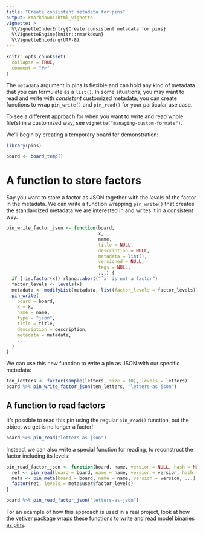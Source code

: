 ```yaml
---
title: "Create consistent metadata for pins"
output: rmarkdown::html_vignette
vignette: >
  %\VignetteIndexEntry{Create consistent metadata for pins}
  %\VignetteEngine{knitr::rmarkdown}
  %\VignetteEncoding{UTF-8}
---
```


```r
knitr::opts_chunk$set(
  collapse = TRUE,
  comment = "#>"
)
```

The `metadata` argument in pins is flexible and can hold any kind of metadata that you can formulate as a `list()`. In some situations, you may want to read and write with _consistent_ customized metadata; you can create functions to wrap `pin_write()` and `pin_read()` for your particular use case.

To see a different approach for when you want to write and read whole file(s) in a customized way, see `vignette("managing-custom-formats")`.

We'll begin by creating a temporary board for demonstration:

```r
library(pins)

board <- board_temp()
```


# A function to store factors

Say you want to store a factor as JSON together with the _levels_ of the factor in the metadata. We can write a function wrapping `pin_write()` that creates the standardized metadata we are interested in and writes it in a consistent way.

```r
pin_write_factor_json <- function(board, 
                                  x, 
                                  name, 
                                  title = NULL, 
                                  description = NULL, 
                                  metadata = list(), 
                                  versioned = NULL, 
                                  tags = NULL, 
                                  ...) {
  if (!is.factor(x)) rlang::abort("`x` is not a factor")
  factor_levels <- levels(x)
  metadata <- modifyList(metadata, list(factor_levels = factor_levels))
  pin_write(
    board = board, 
    x = x, 
    name = name, 
    type = "json", 
    title = title, 
    description = description, 
    metadata = metadata,
    ...
  )
}
```

We can use this new function to write a pin as JSON with our specific metadata:

```r
ten_letters <- factor(sample(letters, size = 10), levels = letters)
board %>% pin_write_factor_json(ten_letters, "letters-as-json")
```

## A function to read factors

It's possible to read this pin using the regular `pin_read()` function, but the object we get is no longer a factor!

```r
board %>% pin_read("letters-as-json")
```

Instead, we can also write a special function for reading, to reconstruct the factor including its levels:

```r
pin_read_factor_json <- function(board, name, version = NULL, hash = NULL, ...) {
  ret <- pin_read(board = board, name = name, version = version, hash = hash, ...)
  meta <- pin_meta(board = board, name = name, version = version, ...)
  factor(ret, levels = meta$user$factor_levels)
}

board %>% pin_read_factor_json("letters-as-json")
```

For an example of how this approach is used in a real project, look at how [the vetiver package wraps these functions to write and read model binaries as pins](https://github.com/rstudio/vetiver-r/blob/main/R/pin-read-write.R).
